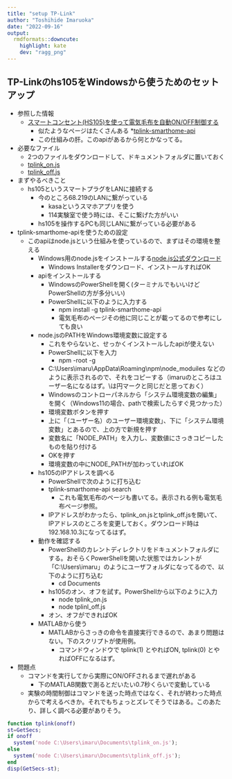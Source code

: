 ```yaml
---
title: "setup TP-Link"
author: "Toshihide Imaruoka"
date: "2022-09-16"
output: 
  rmdformats::downcute:
    highlight: kate
    dev: "ragg_png"
---
```

## TP-Linkのhs105をWindowsから使うためのセットアップ
  * 参照した情報
    * [スマートコンセント(HS105)を使って電気毛布を自動ON/OFF制御する](https://qiita.com/mitsuoka0423/items/582ff0c303abe8570ee5)
      * 似たようなページはたくさんある
    *[tplink-smarthome-api](https://github.com/plasticrake/tplink-smarthome-api)
      * この仕組みの肝。このapiがあるから何とかなってる。
  * 必要なファイル
    * 2つのファイルをダウンロードして、ドキュメントフォルダに置いておく
    * [tplink_on.js](./tplink_on.js)
    * [tplink_off.js](./tplink_off.js)
  * まずやるべきこと
    * hs105というスマートプラグをLANに接続する
      * 今のところ68.219のLANに繋がっている
        * kasaというスマホアプリを使う
        * 114実験室で使う時には、そこに繋げた方がいい
      * hs105を操作するPCも同じLANに繋がっている必要がある
  * tplink-smarthome-apiを使うための設定
    * このapiはnode.jsという仕組みを使っているので、まずはその環境を整える
      * Windows用のnode.jsをインストールする[node.js公式ダウンロード](https://nodejs.org/ja/download/)
        * Windows Installerをダウンロード、インストールすればOK
      * apiをインストールする
        * WindowsのPowerShellを開く(ターミナルでもいいけどPowerShellの方が多分いい)
        * PowerShellに以下のように入力する
          * npm install -g tplink-smarthome-api
          * 電気毛布のページその他に同じことが載ってるので参考にしても良い
      * node.jsのPATHをWindows環境変数に設定する
        * これをやらないと、せっかくインストールしたapiが使えない
        * PowerShellに以下を入力
          * npm -root -g
        * C:\\Users\\imaru\\AppData\\Roaming\\npm\\node_moduiles などのように表示されるので、それをコピーする（imaruのところはユーザー名になるはず。\\は円マークと同じだと思っておく）
        * Windowsのコントローパネルから「システム環境変数の編集」を開く（Windows11の場合、pathで検索したらすぐ見つかった）
        * 環境変数ボタンを押す　
        * 上に「（ユーザー名）のユーザー環境変数」、下に「システム環境変数」とあるので、上の方で新規を押す
        * 変数名に「NODE_PATH」を入力し、変数値にさっきコピーしたものを貼り付ける
        * OKを押す
        * 環境変数の中にNODE_PATHが加わっていればOK
      * hs105のIPアドレスを調べる
        * PowerShellで次のように打ち込む
        * tplink-smarthome-api search
          * これも電気毛布のページも書いてる。表示される例も電気毛布ページ参照。
        * IPアドレスがわかったら、tplink_on.jsとtplink_off.jsを開いて、IPアドレスのところを変更しておく。ダウンロード時は192.168.10.3になってるはず。
      * 動作を確認する
        * PowerShellのカレントディレクトリをドキュメントフォルダにする。おそらくPowerShellを開いた状態ではカレントが「C:\\Users\\imaru」のようにユーザフォルダになってるので、以下のように打ち込む
          * cd Documents
        * hs105のオン、オフを試す。PowerShellから以下のように入力
          * node tplink_on.js
          * node tplinl_off.js
        * オン、オフができればOK
      * MATLABから使う
        * MATLABからさっきの命令を直接実行できるので、あまり問題はない。下のスクリプトが使用例。
          * コマンドウィンドウで tplink(1) とやればON, tplink(0) とやればOFFになるはず。
  * 問題点
    * コマンドを実行してから実際にON/OFFされるまで遅れがある
      * 下のMATLAB関数で測るとだいたい0.7秒くらいで変動している
    * 実験の時間制御はコマンドを送った時点ではなく、それが終わった時点からで考えるべきか。それでもちょっとズレてそうではある。このあたり、詳しく調べる必要がありそう。
        
```MATLAB
function tplink(onoff)
st=GetSecs;
if onoff
  system('node C:\Users\imaru\Documents\tplink_on.js');
else
  system('node C:\Users\imaru\Documents\tplink_off.js');
end
disp(GetSecs-st);
```

    